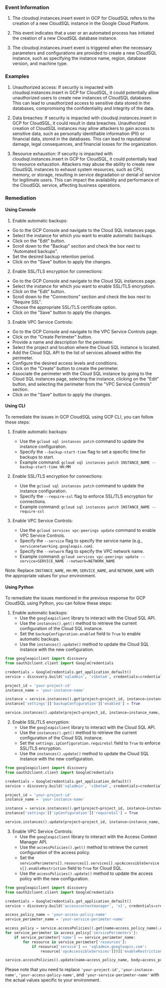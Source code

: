 
### Event Information

1. The cloudsql.instances.insert event in GCP for CloudSQL refers to the creation of a new CloudSQL instance in the Google Cloud Platform.

2. This event indicates that a user or an automated process has initiated the creation of a new CloudSQL database instance.

3. The cloudsql.instances.insert event is triggered when the necessary parameters and configurations are provided to create a new CloudSQL instance, such as specifying the instance name, region, database version, and machine type.


### Examples

1. Unauthorized access: If security is impacted with cloudsql.instances.insert in GCP for CloudSQL, it could potentially allow unauthorized users to create new instances of CloudSQL databases. This can lead to unauthorized access to sensitive data stored in the databases, compromising the confidentiality and integrity of the data.

2. Data breaches: If security is impacted with cloudsql.instances.insert in GCP for CloudSQL, it could result in data breaches. Unauthorized creation of CloudSQL instances may allow attackers to gain access to sensitive data, such as personally identifiable information (PII) or financial data, stored in the databases. This can lead to reputational damage, legal consequences, and financial losses for the organization.

3. Resource exhaustion: If security is impacted with cloudsql.instances.insert in GCP for CloudSQL, it could potentially lead to resource exhaustion. Attackers may abuse the ability to create new CloudSQL instances to exhaust system resources, such as CPU, memory, or storage, resulting in service degradation or denial of service for legitimate users. This can impact the availability and performance of the CloudSQL service, affecting business operations.

### Remediation

#### Using Console

1. Enable automatic backups: 
- Go to the GCP Console and navigate to the Cloud SQL instances page.
- Select the instance for which you want to enable automatic backups.
- Click on the "Edit" button.
- Scroll down to the "Backup" section and check the box next to "Automated backups".
- Set the desired backup retention period.
- Click on the "Save" button to apply the changes.

2. Enable SSL/TLS encryption for connections:
- Go to the GCP Console and navigate to the Cloud SQL instances page.
- Select the instance for which you want to enable SSL/TLS encryption.
- Click on the "Edit" button.
- Scroll down to the "Connections" section and check the box next to "Require SSL".
- Choose the appropriate SSL/TLS certificate option.
- Click on the "Save" button to apply the changes.

3. Enable VPC Service Controls:
- Go to the GCP Console and navigate to the VPC Service Controls page.
- Click on the "Create Perimeter" button.
- Provide a name and description for the perimeter.
- Select the project and location where the Cloud SQL instance is located.
- Add the Cloud SQL API to the list of services allowed within the perimeter.
- Configure the desired access levels and conditions.
- Click on the "Create" button to create the perimeter.
- Associate the perimeter with the Cloud SQL instance by going to the Cloud SQL instances page, selecting the instance, clicking on the "Edit" button, and selecting the perimeter from the "VPC Service Controls" section.
- Click on the "Save" button to apply the changes.

#### Using CLI

To remediate the issues in GCP CloudSQL using GCP CLI, you can follow these steps:

1. Enable automatic backups:
   - Use the `gcloud sql instances patch` command to update the instance configuration.
   - Specify the `--backup-start-time` flag to set a specific time for backups to start.
   - Example command: `gcloud sql instances patch INSTANCE_NAME --backup-start-time HH:MM`

2. Enable SSL/TLS encryption for connections:
   - Use the `gcloud sql instances patch` command to update the instance configuration.
   - Specify the `--require-ssl` flag to enforce SSL/TLS encryption for connections.
   - Example command: `gcloud sql instances patch INSTANCE_NAME --require-ssl`

3. Enable VPC Service Controls:
   - Use the `gcloud services vpc-peerings update` command to enable VPC Service Controls.
   - Specify the `--service` flag to specify the service name (e.g., `servicenetworking.googleapis.com`).
   - Specify the `--network` flag to specify the VPC network name.
   - Example command: `gcloud services vpc-peerings update --service=SERVICE_NAME --network=NETWORK_NAME`

Note: Replace `INSTANCE_NAME`, `HH:MM`, `SERVICE_NAME`, and `NETWORK_NAME` with the appropriate values for your environment.

#### Using Python

To remediate the issues mentioned in the previous response for GCP CloudSQL using Python, you can follow these steps:

1. Enable automatic backups:
   - Use the `googleapiclient` library to interact with the Cloud SQL API.
   - Use the `instances().get()` method to retrieve the current configuration of the Cloud SQL instance.
   - Set the `backupConfiguration.enabled` field to `True` to enable automatic backups.
   - Use the `instances().update()` method to update the Cloud SQL instance with the new configuration.

```python
from googleapiclient import discovery
from oauth2client.client import GoogleCredentials

credentials = GoogleCredentials.get_application_default()
service = discovery.build('sqladmin', 'v1beta4', credentials=credentials)

project_id = 'your-project-id'
instance_name = 'your-instance-name'

instance = service.instances().get(project=project_id, instance=instance_name).execute()
instance['settings']['backupConfiguration']['enabled'] = True

service.instances().update(project=project_id, instance=instance_name, body=instance).execute()
```

2. Enable SSL/TLS encryption:
   - Use the `googleapiclient` library to interact with the Cloud SQL API.
   - Use the `instances().get()` method to retrieve the current configuration of the Cloud SQL instance.
   - Set the `settings.ipConfiguration.requireSsl` field to `True` to enforce SSL/TLS encryption.
   - Use the `instances().update()` method to update the Cloud SQL instance with the new configuration.

```python
from googleapiclient import discovery
from oauth2client.client import GoogleCredentials

credentials = GoogleCredentials.get_application_default()
service = discovery.build('sqladmin', 'v1beta4', credentials=credentials)

project_id = 'your-project-id'
instance_name = 'your-instance-name'

instance = service.instances().get(project=project_id, instance=instance_name).execute()
instance['settings']['ipConfiguration']['requireSsl'] = True

service.instances().update(project=project_id, instance=instance_name, body=instance).execute()
```

3. Enable VPC Service Controls:
   - Use the `googleapiclient` library to interact with the Access Context Manager API.
   - Use the `accessPolicies().get()` method to retrieve the current configuration of the access policy.
   - Set the `servicePerimeters[].resources[].services[].vpcAccessibleServices[].enableRestriction` field to `True` for Cloud SQL.
   - Use the `accessPolicies().update()` method to update the access policy with the new configuration.

```python
from googleapiclient import discovery
from oauth2client.client import GoogleCredentials

credentials = GoogleCredentials.get_application_default()
service = discovery.build('accesscontextmanager', 'v1', credentials=credentials)

access_policy_name = 'your-access-policy-name'
service_perimeter_name = 'your-service-perimeter-name'

access_policy = service.accessPolicies().get(name=access_policy_name).execute()
for service_perimeter in access_policy['servicePerimeters']:
    if service_perimeter['name'] == service_perimeter_name:
        for resource in service_perimeter['resources']:
            if resource['service'] == 'sqladmin.googleapis.com':
                resource['vpcAccessibleServices'][0]['enableRestriction'] = True

service.accessPolicies().update(name=access_policy_name, body=access_policy).execute()
```

Please note that you need to replace `'your-project-id'`, `'your-instance-name'`, `'your-access-policy-name'`, and `'your-service-perimeter-name'` with the actual values specific to your environment.


